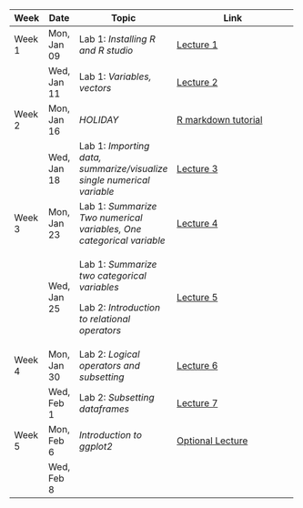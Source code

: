 +---------+-------------+------------------------------------------------------------------------+-----------------------------------------------------------------------------------------------------------------------------------------+
| Week    | Date        | Topic                                                                  | Link                                                                                                                                    |
+=========+=============+========================================================================+=========================================================================================================================================+
| Week 1  | Mon, Jan 09 | Lab 1: *Installing R and R studio*                                     | [Lecture 1](https://ucla.zoom.us/rec/share/QR82Ljlj6nxvdGvlqVic9ngnOMsz6TrTzkkbFQDS_ykSiw_kAO5g_1A11QIiT7JT.V5dpnIQJ8z1JPsLI)           |
+---------+-------------+------------------------------------------------------------------------+-----------------------------------------------------------------------------------------------------------------------------------------+
|         | Wed, Jan 11 | Lab 1: *Variables, vectors*                                            | [Lecture 2](https://ucla.zoom.us/rec/share/DSwFPNQh2Yq_IxubSHsFDl-p1NH2stnYm5O9oHhlq3Z2TNyKjH3rZHaJFDkE3956.99FxQyT1hDuHtJzY)           |
+---------+-------------+------------------------------------------------------------------------+-----------------------------------------------------------------------------------------------------------------------------------------+
| Week 2  | Mon, Jan 16 | *HOLIDAY*                                                              | [R markdown tutorial](https://ucla.zoom.us/rec/share/fexC9zZMvnHTG7-81ktg-yLV6WcaaAAzFFhx4z1YcNJJ1Ogp6JaaVHtU7BKr447w.sa1bj0LvC00c00ql) |
+---------+-------------+------------------------------------------------------------------------+-----------------------------------------------------------------------------------------------------------------------------------------+
|         | Wed, Jan 18 | Lab 1: *Importing data, summarize/visualize single numerical variable* | [Lecture 3](https://ucla.zoom.us/rec/share/c1gOX80nUKxPT8RsGCL94lghdsDcCVdpfFA8PNfsaowwcX3JZW87c06cdcXKmSLT.k07mSfxvTgtgEmn6)           |
+---------+-------------+------------------------------------------------------------------------+-----------------------------------------------------------------------------------------------------------------------------------------+
| Week 3  | Mon, Jan 23 | Lab 1: *Summarize Two numerical variables, One categorical variable*   | [Lecture 4](https://ucla.zoom.us/rec/share/tA6ZieCf6y118JZJT7J-n0QV2yw8FxP6iBYkP3gQ3PqgH5KXdYT-DkhSFaFCyPKz.4cCAWu2ktZo2sror)           |
+---------+-------------+------------------------------------------------------------------------+-----------------------------------------------------------------------------------------------------------------------------------------+
|         | Wed, Jan 25 | Lab 1: *Summarize two categorical variables*                           | [Lecture 5](https://ucla.zoom.us/rec/share/oRMDkv0S27Mybh-3fPViUmH7z-xtUGxa2-Tj56fRMHxUdu8QcsBxHEjN5gM5OzbL.YYanhqqxfJ0LbRQ_)           |
|         |             |                                                                        |                                                                                                                                         |
|         |             | Lab 2: *Introduction to relational operators*                          |                                                                                                                                         |
+---------+-------------+------------------------------------------------------------------------+-----------------------------------------------------------------------------------------------------------------------------------------+
| Week 4  | Mon, Jan 30 | Lab 2: *Logical operators and subsetting*                              | [Lecture 6](https://ucla.zoom.us/rec/share/07nE7VxDr7C2cCWSKHXsWjahdlf73vjNHdc4Gns_wVx2IAa4zwnLfT5ER05Yr33N.ltar7j1Mw7jZ2hpd)           |
+---------+-------------+------------------------------------------------------------------------+-----------------------------------------------------------------------------------------------------------------------------------------+
|         | Wed, Feb 1  | Lab 2: *Subsetting dataframes*                                         | [Lecture 7](https://ucla.zoom.us/rec/share/3U3FxjBlnQGkT4lY-1aTwuhOwodonHHF67-XGbJpYtSR37HOXa5ZxJm3UK3rktuN.4BqfBUaTKjkXVBSC)           |
+---------+-------------+------------------------------------------------------------------------+-----------------------------------------------------------------------------------------------------------------------------------------+
| Week 5  | Mon, Feb 6  | *Introduction to ggplot2*                                              | [Optional Lecture](https://ucla.zoom.us/rec/share/dHqu1MlfJvPRxK3k1JQxI4aumfb8f25DWdWE4TG4g193Jlqnl8eXdRQlQLKb-JQ.KmhuBkrF79A6gJuh)     |
+---------+-------------+------------------------------------------------------------------------+-----------------------------------------------------------------------------------------------------------------------------------------+
|         | Wed, Feb 8  |                                                                        |                                                                                                                                         |
+---------+-------------+------------------------------------------------------------------------+-----------------------------------------------------------------------------------------------------------------------------------------+
